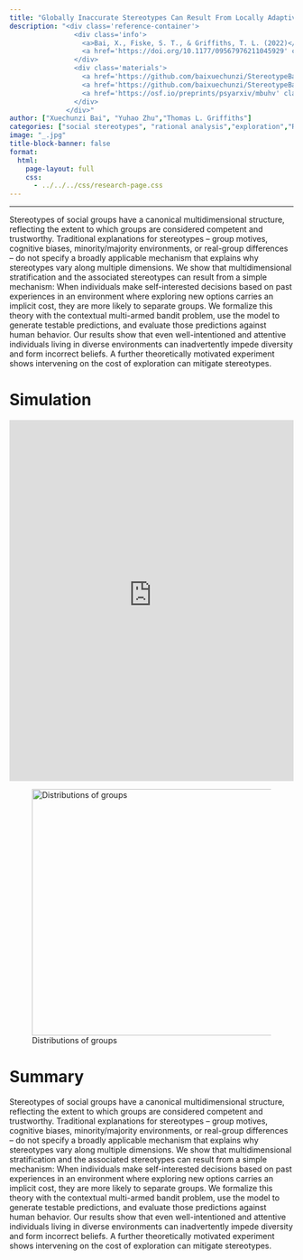 ```yaml
---
title: "Globally Inaccurate Stereotypes Can Result From Locally Adaptive Exploration"
description: "<div class='reference-container'>
                <div class='info'>
                  <a>Bai, X., Fiske, S. T., & Griffiths, T. L. (2022)</a> 
                  <a href='https://doi.org/10.1177/09567976211045929' class='link'><em>Psychological Science</em></a>
                </div>
                <div class='materials'>
                  <a href='https://github.com/baixuechunzi/StereotypeBandit/blob/master/presentation/BaiFiskeGriffiths2021(July%204).pdf' class='link material'>[slides]</a>
                  <a href='https://github.com/baixuechunzi/StereotypeBandit' class='link material'>[data & code]</a>
                  <a href='https://osf.io/preprints/psyarxiv/mbuhv' class='link material'>[talk]</a>
                </div>
              </div>"
author: ["Xuechunzi Bai", "Yuhao Zhu","Thomas L. Griffiths"]
categories: ["social stereotypes", "rational analysis","exploration","Reinforcement learning"] 
image: "_.jpg" 
title-block-banner: false 
format: 
  html: 
    page-layout: full 
    css:
      - ../../../css/research-page.css
---
```


------------------------------------------------------------------------

::: page-container
::: summary-card
<div>

Stereotypes of social groups have a canonical multidimensional structure, reflecting the extent to which groups are considered competent and trustworthy. Traditional explanations for stereotypes – group motives, cognitive biases, minority/majority environments, or real-group differences – do not specify a broadly applicable mechanism that explains why stereotypes vary along multiple dimensions. We show that multidimensional stratification and the associated stereotypes can result from a simple mechanism: When individuals make self-interested decisions based on past experiences in an environment where exploring new options carries an implicit cost, they are more likely to separate groups. We formalize this theory with the contextual multi-armed bandit problem, use the model to generate testable predictions, and evaluate those predictions against human behavior. Our results show that even well-intentioned and attentive individuals living in diverse environments can inadvertently impede diversity and form incorrect beliefs. A further theoretically motivated experiment shows intervening on the cost of exploration can mitigate stereotypes.

</p>

</div>
:::

::: main-content
# Simulation

```{=html}
 <iframe id="example1" src="https://psymichaelzhu.shinyapps.io/ParallelComparison/" style="border: none; width: 100%; height: 40rem" frameborder="0"></iframe>
```
![Distributions of groups](_.jpg){width="437"}

# Summary

Stereotypes of social groups have a canonical multidimensional structure, reflecting the extent to which groups are considered competent and trustworthy. Traditional explanations for stereotypes – group motives, cognitive biases, minority/majority environments, or real-group differences – do not specify a broadly applicable mechanism that explains why stereotypes vary along multiple dimensions. We show that multidimensional stratification and the associated stereotypes can result from a simple mechanism: When individuals make self-interested decisions based on past experiences in an environment where exploring new options carries an implicit cost, they are more likely to separate groups. We formalize this theory with the contextual multi-armed bandit problem, use the model to generate testable predictions, and evaluate those predictions against human behavior. Our results show that even well-intentioned and attentive individuals living in diverse environments can inadvertently impede diversity and form incorrect beliefs. A further theoretically motivated experiment shows intervening on the cost of exploration can mitigate stereotypes.
:::
:::
